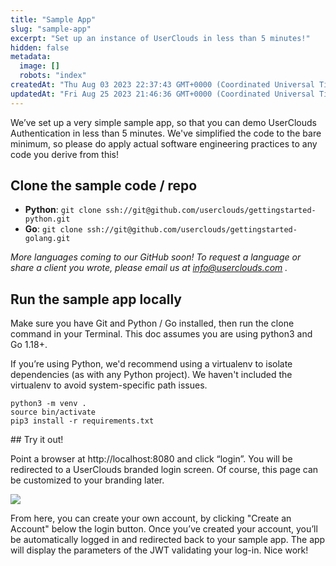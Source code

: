 ```yaml
---
title: "Sample App"
slug: "sample-app"
excerpt: "Set up an instance of UserClouds in less than 5 minutes!"
hidden: false
metadata: 
  image: []
  robots: "index"
createdAt: "Thu Aug 03 2023 22:37:43 GMT+0000 (Coordinated Universal Time)"
updatedAt: "Fri Aug 25 2023 21:46:36 GMT+0000 (Coordinated Universal Time)"
---
```



We’ve set up a very simple sample app, so that you can demo UserClouds Authentication in less than 5 minutes. We've simplified the code to the bare minimum, so please do apply actual software engineering practices to any code you derive from this!
<Steps>
  <Step>
## Clone the sample code / repo

- **Python**: `git clone ssh://git@github.com/userclouds/gettingstarted-python.git`
- **Go**: `git clone ssh://git@github.com/userclouds/gettingstarted-golang.git`

_More languages coming to our GitHub soon! To request a language or share a client you wrote, please email us at [info@userclouds.com](mailto:info@userclouds.com) ._
  </Step>
  <Step>
## Run the sample app locally

Make sure you have Git and Python / Go installed, then run the clone command in your Terminal. This doc assumes you are using python3 and Go 1.18+.

If you’re using Python, we'd recommend using a virtualenv to isolate dependencies (as with any Python project). We haven't included the virtualenv to avoid system-specific path issues.

```
python3 -m venv .  
source bin/activate  
pip3 install -r requirements.txt
```
</Step>
  <Step>
## Try it out!

Point a browser at http\://localhost:8080 and click “login”. You will be redirected to a UserClouds branded login screen. Of course, this page can be customized to your branding later.

![](https://files.readme.io/ecca98e-image_21.png)

</Step>
</Steps>
From here, you can create your own account, by clicking "Create an Account" below the login button. Once you’ve created your account, you’ll be automatically logged in and redirected back to your sample app. The app will display the parameters of the JWT validating your log-in. Nice work!
